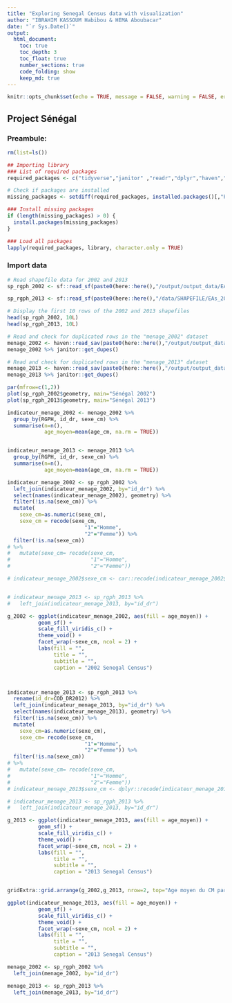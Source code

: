 ---
title: "Exploring Senegal Census data with visualization"
author: "IBRAHIM KASSOUM Habibou & HEMA Aboubacar"
date: "`r Sys.Date()`"
output: 
  html_document:
    toc: true
    toc_depth: 3
    toc_float: true
    number_sections: true
    code_folding: show
    keep_md: true
---

```{r setup, include=FALSE}
knitr::opts_chunk$set(echo = TRUE, message = FALSE, warning = FALSE, error=FALSE)
```


## Project Sénégal

### Preambule: 

```{r}
rm(list=ls())
```


```{r Package needed, results = "hide"}


## Importing library
### List of required packages
required_packages <- c("tidyverse","janitor" ,"readr","dplyr","haven","sf", "flextable","sp", "factoextra", "FactoMineR","gtsummary", "sjPlot", "fastDummies")

# Check if packages are installed
missing_packages <- setdiff(required_packages, installed.packages()[,"Package"])

### Install missing packages
if (length(missing_packages) > 0) {
  install.packages(missing_packages)
}

### Load all packages
lapply(required_packages, library, character.only = TRUE)

```

### Import data

```{r}

# Read shapefile data for 2002 and 2013
sp_rgph_2002 <- sf::read_sf(paste0(here::here(),"/output/output_data/EAs_2002_new.shp"))

sp_rgph_2013 <- sf::read_sf(paste0(here::here(),"/data/SHAPEFILE/EAs_2013.shp"))

# Display the first 10 rows of the 2002 and 2013 shapefiles
head(sp_rgph_2002, 10L)
head(sp_rgph_2013, 10L)
```


```{r}

# Read and check for duplicated rows in the "menage_2002" dataset
menage_2002 <- haven::read_sav(paste0(here::here(),"/output/output_data/menage_2002.sav"))
menage_2002 %>% janitor::get_dupes() 

# Read and check for duplicated rows in the "menage_2013" dataset
menage_2013 <- haven::read_sav(paste0(here::here(),"/output/output_data/menage_2013.sav"))
menage_2013 %>% janitor::get_dupes() 
```


```{r}
par(mfrow=c(1,2))
plot(sp_rgph_2002$geometry, main="Sénégal 2002")
plot(sp_rgph_2013$geometry, main="Sénégal 2013")
```

```{r}

indicateur_menage_2002 <- menage_2002 %>% 
  group_by(RGPH, id_dr, sexe_cm) %>% 
  summarise(n=n(),
            age_moyen=mean(age_cm, na.rm = TRUE))


indicateur_menage_2013 <- menage_2013 %>% 
  group_by(RGPH, id_dr, sexe_cm) %>% 
  summarise(n=n(),
            age_moyen=mean(age_cm, na.rm = TRUE))
```


```{r}

indicateur_menage_2002 <- sp_rgph_2002 %>% 
  left_join(indicateur_menage_2002, by="id_dr") %>% 
  select(names(indicateur_menage_2002), geometry) %>% 
  filter(!is.na(sexe_cm)) %>% 
  mutate(
    sexe_cm=as.numeric(sexe_cm),
    sexe_cm = recode(sexe_cm, 
                         "1"="Homme",
                         "2"="Femme")) %>% 
  filter(!is.na(sexe_cm)) 
# %>% 
#   mutate(sexe_cm= recode(sexe_cm, 
#                          "1"="Homme",
#                          "2"="Femme"))

# indicateur_menage_2002$sexe_cm <- car::recode(indicateur_menage_2002$sexe_cm, "1 = Homme; 2=Femme")


# indicateur_menage_2013 <- sp_rgph_2013 %>% 
#   left_join(indicateur_menage_2013, by="id_dr") 

g_2002 <- ggplot(indicateur_menage_2002, aes(fill = age_moyen)) + 
          geom_sf() + 
          scale_fill_viridis_c() + 
          theme_void() + 
          facet_wrap(~sexe_cm, ncol = 2) +
          labs(fill = "",
               title = "",
               subtitle = "",
               caption = "2002 Senegal Census")



indicateur_menage_2013 <- sp_rgph_2013 %>% 
  rename(id_dr=COD_DR2012) %>% 
  left_join(indicateur_menage_2013, by="id_dr") %>% 
  select(names(indicateur_menage_2013), geometry) %>% 
  filter(!is.na(sexe_cm)) %>% 
  mutate(
    sexe_cm=as.numeric(sexe_cm),
    sexe_cm= recode(sexe_cm, 
                         "1"="Homme",
                         "2"="Femme")) %>% 
  filter(!is.na(sexe_cm)) 
# %>%
#   mutate(sexe_cm= recode(sexe_cm,
#                          "1"="Homme",
#                          "2"="Femme"))
# indicateur_menage_2013$sexe_cm <- dplyr::recode(indicateur_menage_2013$sexe_cm, "1"="Homme","2"="Femme")

# indicateur_menage_2013 <- sp_rgph_2013 %>% 
#   left_join(indicateur_menage_2013, by="id_dr") 

g_2013 <- ggplot(indicateur_menage_2013, aes(fill = age_moyen)) + 
          geom_sf() + 
          scale_fill_viridis_c() + 
          theme_void() + 
          facet_wrap(~sexe_cm, ncol = 2) +
          labs(fill = "",
               title = "",
               subtitle = "",
               caption = "2013 Senegal Census")


gridExtra::grid.arrange(g_2002,g_2013, nrow=2, top="Age moyen du CM par DR")


```

```{r}
ggplot(indicateur_menage_2013, aes(fill = age_moyen)) + 
          geom_sf() + 
          scale_fill_viridis_c() + 
          theme_void() + 
          facet_wrap(~sexe_cm, ncol = 2) +
          labs(fill = "",
               title = "",
               subtitle = "",
               caption = "2013 Senegal Census")
```


```{r eval=FALSE, include=FALSE}
menage_2002 <- sp_rgph_2002 %>% 
  left_join(menage_2002, by="id_dr")

menage_2013 <- sp_rgph_2013 %>% 
  left_join(menage_2013, by="id_dr")
```



